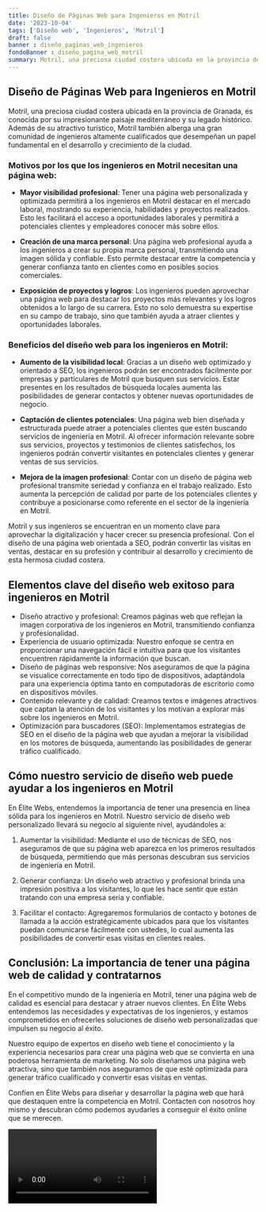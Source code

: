 ```yaml
---
title: Diseño de Páginas Web para Ingenieros en Motril
date: '2023-10-04'
tags: ['Diseño web', 'Ingenieros', 'Motril']
draft: false
banner : diseño_paginas_web_ingenieros
fondoBanner : diseño_pagina_web_motril
summary: Motril, una preciosa ciudad costera ubicada en la provincia de Granada, es conocida por su impresionante paisaje mediterráneo y su legado histórico. Además de su atractivo turístico, Motril también alberga una gran comunidad de ingenieros altamente cualificados que desempeñan un papel fundamental en el desarrollo y crecimiento de la ciudad.
---
```


## **Diseño de Páginas Web para Ingenieros en Motril**

Motril, una preciosa ciudad costera ubicada en la provincia de Granada, es conocida por su impresionante paisaje mediterráneo y su legado histórico. Además de su atractivo turístico, Motril también alberga una gran comunidad de ingenieros altamente cualificados que desempeñan un papel fundamental en el desarrollo y crecimiento de la ciudad.

### Motivos por los que los ingenieros en Motril necesitan una página web:

- **Mayor visibilidad profesional**: Tener una página web personalizada y optimizada permitirá a los ingenieros en Motril destacar en el mercado laboral, mostrando su experiencia, habilidades y proyectos realizados. Esto les facilitará el acceso a oportunidades laborales y permitirá a potenciales clientes y empleadores conocer más sobre ellos.

- **Creación de una marca personal**: Una página web profesional ayuda a los ingenieros a crear su propia marca personal, transmitiendo una imagen sólida y confiable. Esto permite destacar entre la competencia y generar confianza tanto en clientes como en posibles socios comerciales.

- **Exposición de proyectos y logros**: Los ingenieros pueden aprovechar una página web para destacar los proyectos más relevantes y los logros obtenidos a lo largo de su carrera. Esto no solo demuestra su expertise en su campo de trabajo, sino que también ayuda a atraer clientes y oportunidades laborales.

### Beneficios del diseño web para los ingenieros en Motril:

- **Aumento de la visibilidad local**: Gracias a un diseño web optimizado y orientado a SEO, los ingenieros podrán ser encontrados fácilmente por empresas y particulares de Motril que busquen sus servicios. Estar presentes en los resultados de búsqueda locales aumenta las posibilidades de generar contactos y obtener nuevas oportunidades de negocio.

- **Captación de clientes potenciales**: Una página web bien diseñada y estructurada puede atraer a potenciales clientes que estén buscando servicios de ingeniería en Motril. Al ofrecer información relevante sobre sus servicios, proyectos y testimonios de clientes satisfechos, los ingenieros podrán convertir visitantes en potenciales clientes y generar ventas de sus servicios.

- **Mejora de la imagen profesional**: Contar con un diseño de página web profesional transmite seriedad y confianza en el trabajo realizado. Esto aumenta la percepción de calidad por parte de los potenciales clientes y contribuye a posicionarse como referente en el sector de la ingeniería en Motril.

Motril y sus ingenieros se encuentran en un momento clave para aprovechar la digitalización y hacer crecer su presencia profesional. Con el diseño de una página web orientada a SEO, podrán convertir las visitas en ventas, destacar en su profesión y contribuir al desarrollo y crecimiento de esta hermosa ciudad costera.

<GifSeo />

<Cta />

## Elementos clave del diseño web exitoso para ingenieros en Motril

- Diseño atractivo y profesional: Creamos páginas web que reflejan la imagen corporativa de los ingenieros en Motril, transmitiendo confianza y profesionalidad.
- Experiencia de usuario optimizada: Nuestro enfoque se centra en proporcionar una navegación fácil e intuitiva para que los visitantes encuentren rápidamente la información que buscan.
- Diseño de páginas web responsive: Nos aseguramos de que la página se visualice correctamente en todo tipo de dispositivos, adaptándola para una experiencia óptima tanto en computadoras de escritorio como en dispositivos móviles.
- Contenido relevante y de calidad: Creamos textos e imágenes atractivos que captan la atención de los visitantes y los motivan a explorar más sobre los ingenieros en Motril.
- Optimización para buscadores (SEO): Implementamos estrategias de SEO en el diseño de la página web que ayudan a mejorar la visibilidad en los motores de búsqueda, aumentando las posibilidades de generar tráfico cualificado.

## Cómo nuestro servicio de diseño web puede ayudar a los ingenieros en Motril

En Élite Webs, entendemos la importancia de tener una presencia en línea sólida para los ingenieros en Motril. Nuestro servicio de diseño web personalizado llevará su negocio al siguiente nivel, ayudándoles a:

1. Aumentar la visibilidad: Mediante el uso de técnicas de SEO, nos aseguramos de que su página web aparezca en los primeros resultados de búsqueda, permitiendo que más personas descubran sus servicios de ingeniería en Motril.

2. Generar confianza: Un diseño web atractivo y profesional brinda una impresión positiva a los visitantes, lo que les hace sentir que están tratando con una empresa seria y confiable.

3. Facilitar el contacto: Agregaremos formularios de contacto y botones de llamada a la acción estratégicamente ubicados para que los visitantes puedan comunicarse fácilmente con ustedes, lo cual aumenta las posibilidades de convertir esas visitas en clientes reales.

## Conclusión: La importancia de tener una página web de calidad y contratarnos

En el competitivo mundo de la ingeniería en Motril, tener una página web de calidad es esencial para destacar y atraer nuevos clientes. En Élite Webs entendemos las necesidades y expectativas de los ingenieros, y estamos comprometidos en ofrecerles soluciones de diseño web personalizadas que impulsen su negocio al éxito.

Nuestro equipo de expertos en diseño web tiene el conocimiento y la experiencia necesarios para crear una página web que se convierta en una poderosa herramienta de marketing. No solo diseñamos una página web atractiva, sino que también nos aseguramos de que esté optimizada para generar tráfico cualificado y convertir esas visitas en ventas.

Confíen en Élite Webs para diseñar y desarrollar la página web que hará que destaquen entre la competencia en Motril. Contacten con nosotros hoy mismo y descubran cómo podemos ayudarles a conseguir el éxito online que se merecen.

<Video />

<CtaBot job='Ingenieros' city='Motril'/>

<Gmaps query='Motril+españa+maps' />